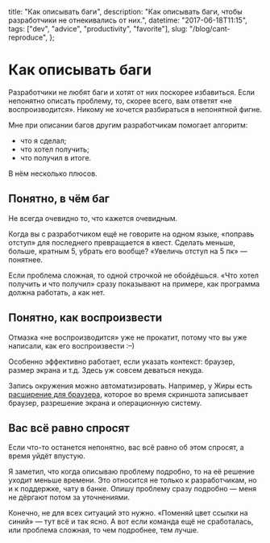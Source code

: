   title: "Как описывать баги",
  description: "Как описывать баги, чтобы разработчики не отнекивались от них.",
  datetime: "2017-06-18T11:15",
  tags: ["dev", "advice", "productivity", "favorite"],
  slug: "/blog/cant-reproduce",
};

# Как описывать баги

Разработчики не любят баги и хотят от них поскорее избавиться. Если непонятно описать проблему, то, скорее всего, вам ответят «не воспроизводится». Никому не хочется разбираться в непонятной фигне.

Мне при описании багов другим разработчикам помогает алгоритм:

- что я сделал;
- что хотел получить;
- что получил в итоге.

В нём несколько плюсов.

## Понятно, в чём баг

Не всегда очевидно то, что кажется очевидным.

Когда вы с разработчиком ещё не говорите на одном языке, «поправь отступ» для последнего превращается в квест. Сделать меньше, больше, кратным 5, убрать его вообще? «Увеличь отступ на 5 пк» — понятнее.

Если проблема сложная, то одной строчкой не обойдёшься. «Что хотел получить и что получил» сразу показывают на примере, как программа должна работать, а как нет.

## Понятно, как воспроизвести

Отмазка «не воспроизводится» уже не прокатит, потому что вы уже написали, как его воспроизвести <nobr>:–)</nobr>

Особенно эффективно работает, если указать контекст: браузер, размер экрана <nobr>и т.д.</nobr> Здесь уж совсем деваться некуда.

Запись окружения можно автоматизировать. Например, у Жиры есть [расширение для браузера](https://confluence.atlassian.com/display/CAPTURE/Getting+Capture+for+JIRA+in+your+browser), которое во время скриншота записывает браузер, разрешение экрана и операционную систему.

## Вас всё равно спросят

Если что-то останется непонятно, вас всё равно об этом спросят, а время уйдёт впустую.

Я заметил, что когда описываю проблему подробно, то на её решение уходит меньше времени. Это относится не только к разработчикам, но и к поддержке, чату в банке. Опишу проблему сразу подробно — меня не дёргают потом за уточнениями.

Конечно, не для всех ситуаций это нужно. «Поменяй цвет ссылки на синий» — тут всё и так ясно. А вот если команда ещё не сработалась, или проблема сложная, то чем подробнее, тем лучше.
